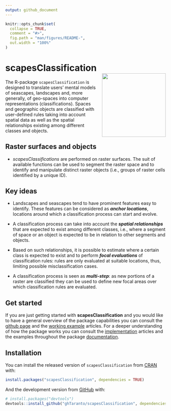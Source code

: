 ```yaml
---
output: github_document
---
```


<!-- README.md is generated from README.Rmd. Please edit that file -->

```r
knitr::opts_chunk$set(
  collapse = TRUE,
  comment = "#>",
  fig.path = "man/figures/README-",
  out.width = "100%"
)
```

# scapesClassification <img src="man/figures/logo.png" align="right" width="200" style="padding: 0 0 10px 15px" />

The R-package `scapesClassification` is designed to translate users' mental models of seascapes, landscapes and, more generally, of geo-spaces into computer representations (classifications). Spaces and geographic objects are classified with user-defined rules taking into account spatial data as well as the spatial relationships existing among different classes and objects.

## Raster surfaces and objects
* _scapesClassifications_ are performed on raster surfaces. The suit of available functions can be used to segment the raster space and to identify and manipulate distinct raster objects (i.e., groups of raster cells identified by a unique ID).

## Key ideas

* Landscapes and seascapes tend to have prominent features easy to identify. These features can be considered as ***anchor locations***, locations around which a classification process can start and evolve.

* A classification process can take into account the ***spatial relationships*** that are expected to exist among different classes, i.e., where a segment of space or an object is expected to be in relation to other segments and objects.

* Based on such relationships, it is possible to estimate where a certain class is expected to exist and to perform ***focal evaluations*** of classification rules: rules are only evaluated at suitable locations, thus, limiting possible misclassification cases. 

* A classification process is seen as ***multi-step***: as new portions of a raster are classified they can be used to define new focal areas over which classification rules are evaluated. 

## Get started

If you are just getting started with **scapesClassification** and you would like to have a general overview of the package capabilities you can consult the [github page](https://ghtaranto.github.io/scapesClassification/) and the [working example](https://ghtaranto.github.io/scapesClassification/articles/get_st.html) articles. For a deeper understanding of how the package works you can consult the [implementation](https://ghtaranto.github.io/scapesClassification/articles/get_st.html) articles and the examples throughout the package [documentation](https://ghtaranto.github.io/scapesClassification/reference/index.html).

## Installation

You can install the released version of `scapesClassification` from [CRAN](https://CRAN.R-project.org) with:

``` r
install.packages("scapesClassification", dependencies = TRUE)
```

And the development version from [GitHub](https://github.com/ghTaranto/scapesClassification) with:

``` r
# install.packages("devtools")
devtools::install_github("ghTaranto/scapesClassification", dependencies = TRUE)
```
